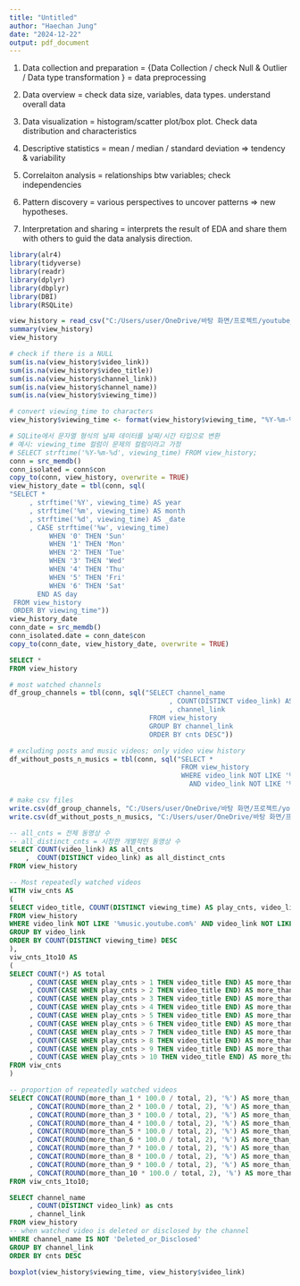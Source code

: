 ```yaml
---
title: "Untitled"
author: "Haechan Jung"
date: "2024-12-22"
output: pdf_document
---
```

1. Data collection and preparation = {Data Collection / check Null & Outlier / 
                                      Data type transformation } = data preprocessing
                                      
2. Data overview = check data size, variables, data types. understand overall data

3. Data visualization = histogram/scatter plot/box plot. 
                        Check data distribution and characteristics
4. Descriptive statistics = mean / median / standard deviation => tendency & variability

5. Correlaiton analysis = relationships btw variables; check independencies

6. Pattern discovery = various perspectives to uncover patterns => new hypotheses.

7. Interpretation and sharing = interprets the result of EDA and share them with others
                                to guid the data analysis direction.


```r
library(alr4)
library(tidyverse)
library(readr)
library(dplyr)
library(dbplyr)
library(DBI)
library(RSQLite)
```
```r
view_history = read_csv("C:/Users/user/OneDrive/바탕 화면/프로젝트/youtube_view_history_data_analysis/youtube_view_history.csv")
summary(view_history)
view_history
```
```r
# check if there is a NULL
sum(is.na(view_history$video_link))
sum(is.na(view_history$video_title))
sum(is.na(view_history$channel_link))
sum(is.na(view_history$channel_name))
sum(is.na(view_history$viewing_time))
```
```r
# convert viewing_time to characters
view_history$viewing_time <- format(view_history$viewing_time, "%Y-%m-%d %H:%M:%S")
```


```r
# SQLite에서 문자열 형식의 날짜 데이터를 날짜/시간 타입으로 변환
# 예시: viewing_time 컬럼이 문제의 컬럼이라고 가정
# SELECT strftime('%Y-%m-%d', viewing_time) FROM view_history;
conn = src_memdb()
conn_isolated = conn$con
copy_to(conn, view_history, overwrite = TRUE)
view_history_date = tbl(conn, sql(
"SELECT *
     , strftime('%Y', viewing_time) AS year
     , strftime('%m', viewing_time) AS month
     , strftime('%d', viewing_time) AS _date
     , CASE strftime('%w', viewing_time) 
          WHEN '0' THEN 'Sun'
          WHEN '1' THEN 'Mon'
          WHEN '2' THEN 'Tue'
          WHEN '3' THEN 'Wed'
          WHEN '4' THEN 'Thu'
          WHEN '5' THEN 'Fri'
          WHEN '6' THEN 'Sat'
       END AS day
 FROM view_history
 ORDER BY viewing_time"))
view_history_date
conn_date = src_memdb()
conn_isolated.date = conn_date$con
copy_to(conn_date, view_history_date, overwrite = TRUE)
```
```sql
SELECT *
FROM view_history
```
```r
# most watched channels
df_group_channels = tbl(conn, sql("SELECT channel_name
                                        , COUNT(DISTINCT video_link) AS cnts
                                        , channel_link
                                   FROM view_history
                                   GROUP BY channel_link
                                   ORDER BY cnts DESC"))

# excluding posts and music videos; only video view history
df_without_posts_n_musics = tbl(conn, sql("SELECT *
                                           FROM view_history
                                           WHERE video_link NOT LIKE '%music.youtube.com%' 
                                             AND video_link NOT LIKE '%youtube.com\\post%'"))

# make csv files
write.csv(df_group_channels, "C:/Users/user/OneDrive/바탕 화면/프로젝트/youtube_view_history_data_analysis/viewhistory_BY_Channels.csv")
write.csv(df_without_posts_n_musics, "C:/Users/user/OneDrive/바탕 화면/프로젝트/youtube_view_history_data_analysis/viewhistory_only_videos.csv")
```

```sql
-- all_cnts = 전체 동영상 수
-- all_distinct_cnts = 시청한 개별적인 동영상 수
SELECT COUNT(video_link) AS all_cnts
    ,  COUNT(DISTINCT video_link) as all_distinct_cnts
FROM view_history
```
```sql
-- Most repeatedly watched videos
WITH viw_cnts AS
(
SELECT video_title, COUNT(DISTINCT viewing_time) AS play_cnts, video_link
FROM view_history
WHERE video_link NOT LIKE '%music.youtube.com%' AND video_link NOT LIKE '%youtube.com\\post%'
GROUP BY video_link
ORDER BY COUNT(DISTINCT viewing_time) DESC
),
viw_cnts_1to10 AS
(
SELECT COUNT(*) AS total
     , COUNT(CASE WHEN play_cnts > 1 THEN video_title END) AS more_than_1
     , COUNT(CASE WHEN play_cnts > 2 THEN video_title END) AS more_than_2
     , COUNT(CASE WHEN play_cnts > 3 THEN video_title END) AS more_than_3
     , COUNT(CASE WHEN play_cnts > 4 THEN video_title END) AS more_than_4
     , COUNT(CASE WHEN play_cnts > 5 THEN video_title END) AS more_than_5
     , COUNT(CASE WHEN play_cnts > 6 THEN video_title END) AS more_than_6
     , COUNT(CASE WHEN play_cnts > 7 THEN video_title END) AS more_than_7
     , COUNT(CASE WHEN play_cnts > 8 THEN video_title END) AS more_than_8
     , COUNT(CASE WHEN play_cnts > 9 THEN video_title END) AS more_than_9
     , COUNT(CASE WHEN play_cnts > 10 THEN video_title END) AS more_than_10
FROM viw_cnts
)

-- proportion of repeatedly watched videos
SELECT CONCAT(ROUND(more_than_1 * 100.0 / total, 2), '%') AS more_than_1_pct
     , CONCAT(ROUND(more_than_2 * 100.0 / total, 2), '%') AS more_than_2_pct
     , CONCAT(ROUND(more_than_3 * 100.0 / total, 2), '%') AS more_than_3_pct
     , CONCAT(ROUND(more_than_4 * 100.0 / total, 2), '%') AS more_than_4_pct
     , CONCAT(ROUND(more_than_5 * 100.0 / total, 2), '%') AS more_than_5_pct
     , CONCAT(ROUND(more_than_6 * 100.0 / total, 2), '%') AS more_than_6_pct
     , CONCAT(ROUND(more_than_7 * 100.0 / total, 2), '%') AS more_than_7_pct
     , CONCAT(ROUND(more_than_8 * 100.0 / total, 2), '%') AS more_than_8_pct
     , CONCAT(ROUND(more_than_9 * 100.0 / total, 2), '%') AS more_than_9_pct
     , CONCAT(ROUND(more_than_10 * 100.0 / total, 2), '%') AS more_than_10_pct
FROM viw_cnts_1to10;
``` 

```sql
SELECT channel_name
     , COUNT(DISTINCT video_link) as cnts
     , channel_link
FROM view_history
-- when watched video is deleted or disclosed by the channel
WHERE channel_name IS NOT 'Deleted_or_Disclosed' 
GROUP BY channel_link
ORDER BY cnts DESC
```


```r
boxplot(view_history$viewing_time, view_history$video_link)
```

